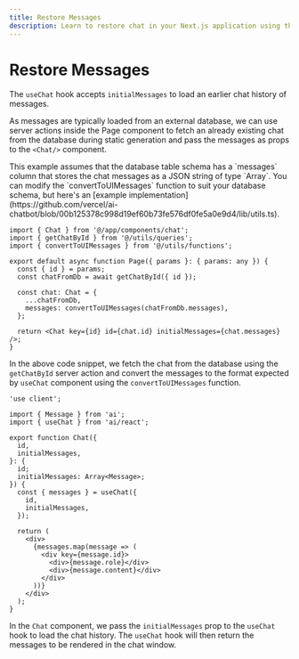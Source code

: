 ```yaml
---
title: Restore Messages
description: Learn to restore chat in your Next.js application using the AI SDK
---
```


# Restore Messages

The `useChat` hook accepts `initialMessages` to load an earlier chat history of messages.

As messages are typically loaded from an external database, we can use server actions inside the Page component to fetch an already existing chat from the database during static generation and pass the messages as props to the `<Chat/>` component.

<Note>
This example assumes that the database table schema has a `messages` column that stores the chat messages as a JSON string of type `Array<CoreMessage>`. You can modify the `convertToUIMessages` function to suit your database schema, but here's an [example implementation](https://github.com/vercel/ai-chatbot/blob/00b125378c998d19ef60b73fe576df0fe5a0e9d4/lib/utils.ts).
</Note>

```tsx filename="@/app/chat/[id]/page.tsx"
import { Chat } from '@/app/components/chat';
import { getChatById } from '@/utils/queries';
import { convertToUIMessages } from '@/utils/functions';

export default async function Page({ params }: { params: any }) {
  const { id } = params;
  const chatFromDb = await getChatById({ id });

  const chat: Chat = {
    ...chatFromDb,
    messages: convertToUIMessages(chatFromDb.messages),
  };

  return <Chat key={id} id={chat.id} initialMessages={chat.messages} />;
}
```

In the above code snippet, we fetch the chat from the database using the `getChatById` server action and convert the messages to the format expected by `useChat` component using the `convertToUIMessages` function.

```tsx filename="@/app/components/chat.tsx"
'use client';

import { Message } from 'ai';
import { useChat } from 'ai/react';

export function Chat({
  id,
  initialMessages,
}: {
  id;
  initialMessages: Array<Message>;
}) {
  const { messages } = useChat({
    id,
    initialMessages,
  });

  return (
    <div>
      {messages.map(message => (
        <div key={message.id}>
          <div>{message.role}</div>
          <div>{message.content}</div>
        </div>
      ))}
    </div>
  );
}
```

In the `Chat` component, we pass the `initialMessages` prop to the `useChat` hook to load the chat history. The `useChat` hook will then return the messages to be rendered in the chat window.
